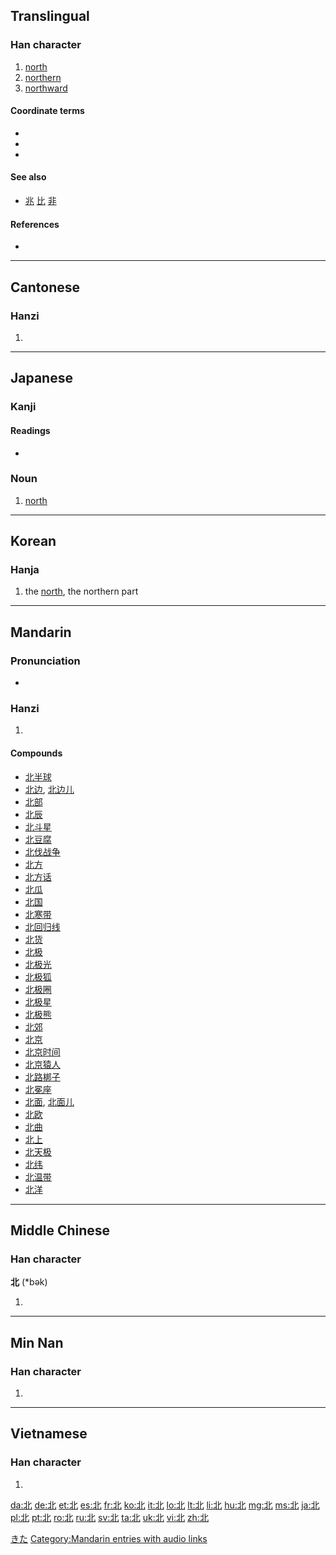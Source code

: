 ==Translingual==
<!--{{stroke order|strokes=5}}

no such file on Commons, leave commented out until one does-->

===Han character===
{{Han char|rn=21|rad=匕|as=03|sn=5|four=1111<sub>0</sub>|canj=中一心 (LMP)|ids=⿰[[丬]][[匕]]}}

# [[north]]
# [[northern]]
# [[northward]]

====Coordinate terms====
* {{term|東||east|sc=Hani}}
* {{term|南||south|sc=Hani}}
* {{term|西||west|sc=Hani}}

====See also====
* [[兆]] [[比]] [[非]] <!-- visually similar -->

====References====
* {{Han ref|kx=0152.250|dkj=02574|dj=0342.060|hdz=10262.040|uh=5317|ud=21271|bh=A55F|bd=42335}}

----

==Cantonese==

===Hanzi===
{{yue-hanzi|jyut=|y=[[baak1]], [[bak1]]}}

# {{defn|lang=yue|sort=匕03}}

----

==Japanese==

===Kanji===
{{ja-kanji|grade=2|rs=匕03}}

====Readings====
* {{ja-readings|on=[[ほく]] (hoku), [[はい]] (hai)|kun=[[きた]] (kita)<!--, [[にげる]] (nigeru)-->}}

===Noun===
{{ja-noun|k|hira=きた|rom=kita}}

# [[north]]

[[Category:1000 Japanese basic words|きた]]

----

==Korean==

===Hanja===
{{ko-hanja|hangeul=[[북]], [[배]]|rv=buk, bae|mr=puk, pae|y=puk, pay|eumhun=[[북녘]], [[달아나다]]|ehrv=bungnyeok, dalanada|ehmr=pungnyŏk, talanada|ehy=puknyekh, tal.anata}}

# the [[north]], the northern part

----

==Mandarin==

===Pronunciation===
* {{audio|zh-běi.ogg|audio}}

===Hanzi===
{{cmn-hanzi|pin=[[běi]] ([[bei3]]), [[bèi]] ([[bei4]])|wg=pei<sup>3</sup>, pei<sup>4</sup>}}

# {{defn|lang=cmn|sort=匕03}}

====Compounds====
* [[北半球]]
* [[北边]], [[北边儿]]
* [[北部]]
* [[北辰]]
* [[北斗星]]
* [[北豆腐]]
* [[北伐战争]]
* [[北方]]
* [[北方话]]
* [[北瓜]]
* [[北国]]
* [[北寒带]]
* [[北回归线]]
* [[北货]]
* [[北极]]
* [[北极光]]
* [[北极狐]]
* [[北极圈]]
* [[北极星]]
* [[北极熊]]
* [[北郊]]
* [[北京]]
* [[北京时间]]
* [[北京猿人]]
* [[北路梆子]]
* [[北冕座]]
* [[北面]], [[北面儿]]
* [[北欧]]
* [[北曲]]
* [[北上]]
* [[北天极]]
* [[北纬]]
* [[北温带]]
* [[北洋]]

[[Category:Mandarin entries with audio links]]

----

==Middle Chinese==

===Han character===
'''北''' (*bək)<!--asterisk indicates that this is a reconstructed pronunciation-->

# {{defn|lang=zhx-mid|sort=匕03}}

----

==Min Nan==

===Han character===
{{nan-adj|ts|poj=[[pak]] (vernacular), [[pok]] (literary)|c=北}}

# {{defn|lang=nan}}

----

==Vietnamese==

===Han character===
{{vi-hantu|[[bắc]], [[bác]], [[bấc]], [[bậc]], [[bước]]|rs=匕03}}

# {{defn|lang=vi|sort=匕03}}

[[da:北]]
[[de:北]]
[[et:北]]
[[es:北]]
[[fr:北]]
[[ko:北]]
[[it:北]]
[[lo:北]]
[[lt:北]]
[[li:北]]
[[hu:北]]
[[mg:北]]
[[ms:北]]
[[ja:北]]
[[pl:北]]
[[pt:北]]
[[ro:北]]
[[ru:北]]
[[sv:北]]
[[ta:北]]
[[uk:北]]
[[vi:北]]
[[zh:北]]